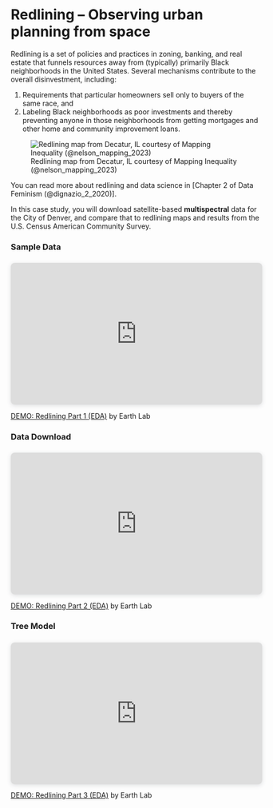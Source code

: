 # Redlining -- Observing urban planning from space

Redlining is a set of policies and practices in zoning, banking, and real estate that funnels resources away from (typically) primarily Black neighborhoods in the United States. Several mechanisms contribute to the overall disinvestment, including:

  1. Requirements that particular homeowners sell only to buyers of the same race, and 
  2. Labeling Black neighborhoods as poor investments and thereby preventing anyone in those neighborhoods from getting mortgages and other home and community improvement loans.

![Redlining map from Decatur, IL courtesy of Mapping Inequality (@nelson_mapping_2023)](https://dsl.richmond.edu/panorama/redlining/static/images/decatur.jpg)

You can read more about redlining and data science in [Chapter 2 of Data Feminism (@dignazio_2_2020)].

In this case study, you will download satellite-based **multispectral** data for the City of Denver, and compare that to redlining maps and results from the U.S. Census American Community Survey.

::: {.content-visible when-profile="foundations"}

::::{.callout-video}
::::: {.panel-tabset}

### Sample Data

<div style="position: relative; width: 100%; height: 0; padding-top: 56.2500%;
 padding-bottom: 0; box-shadow: 0 2px 8px 0 rgba(63,69,81,0.16); margin-top: 1.6em; margin-bottom: 0.9em; overflow: hidden;
 border-radius: 8px; will-change: transform;">
  <iframe loading="lazy" style="position: absolute; width: 100%; height: 100%; top: 0; left: 0; border: none; padding: 0;margin: 0;"
    src="https://www.canva.com/design/DAGT2l6WrYo/pGUDZJOeJc9UZWg2K5AWVw/watch?embed" allowfullscreen="allowfullscreen" allow="fullscreen">
  </iframe>
</div>
<a href="https:&#x2F;&#x2F;www.canva.com&#x2F;design&#x2F;DAGT2l6WrYo&#x2F;pGUDZJOeJc9UZWg2K5AWVw&#x2F;watch?utm_content=DAGT2l6WrYo&amp;utm_campaign=designshare&amp;utm_medium=embeds&amp;utm_source=link" target="_blank" rel="noopener">DEMO: Redlining Part 1 (EDA)</a> by Earth Lab

### Data Download

<div style="position: relative; width: 100%; height: 0; padding-top: 56.2500%;
 padding-bottom: 0; box-shadow: 0 2px 8px 0 rgba(63,69,81,0.16); margin-top: 1.6em; margin-bottom: 0.9em; overflow: hidden;
 border-radius: 8px; will-change: transform;">
  <iframe loading="lazy" style="position: absolute; width: 100%; height: 100%; top: 0; left: 0; border: none; padding: 0;margin: 0;"
    src="https://www.canva.com/design/DAGT2tTzB3k/3aia3RFVIfD_x7bEnEcCAg/watch?embed" allowfullscreen="allowfullscreen" allow="fullscreen">
  </iframe>
</div>
<a href="https:&#x2F;&#x2F;www.canva.com&#x2F;design&#x2F;DAGT2tTzB3k&#x2F;3aia3RFVIfD_x7bEnEcCAg&#x2F;watch?utm_content=DAGT2tTzB3k&amp;utm_campaign=designshare&amp;utm_medium=embeds&amp;utm_source=link" target="_blank" rel="noopener">DEMO: Redlining Part 2 (EDA)</a> by Earth Lab

### Tree Model

<div style="position: relative; width: 100%; height: 0; padding-top: 56.2500%;
 padding-bottom: 0; box-shadow: 0 2px 8px 0 rgba(63,69,81,0.16); margin-top: 1.6em; margin-bottom: 0.9em; overflow: hidden;
 border-radius: 8px; will-change: transform;">
  <iframe loading="lazy" style="position: absolute; width: 100%; height: 100%; top: 0; left: 0; border: none; padding: 0;margin: 0;"
    src="https://www.canva.com/design/DAGWGOJ1gvo/iij0RKwusw282IuOO2Wd9w/watch?embed" allowfullscreen="allowfullscreen" allow="fullscreen">
  </iframe>
</div>
<a href="https:&#x2F;&#x2F;www.canva.com&#x2F;design&#x2F;DAGWGOJ1gvo&#x2F;iij0RKwusw282IuOO2Wd9w&#x2F;watch?utm_content=DAGWGOJ1gvo&amp;utm_campaign=designshare&amp;utm_medium=embeds&amp;utm_source=link" target="_blank" rel="noopener">DEMO: Redlining Part 3 (EDA)</a> by Earth Lab

:::::
::::
:::